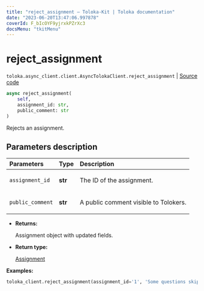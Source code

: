 ```yaml
---
title: "reject_assignment — Toloka-Kit | Toloka documentation"
date: "2023-06-20T13:47:06.997878"
coverId: F_bIcOYF9yjrxkPZrXc3
docsMenu: "tkitMenu"
---
```


# reject_assignment

`toloka.async_client.client.AsyncTolokaClient.reject_assignment` | [Source code](https://github.com/Toloka/toloka-kit/blob/v1.2.0/src/async_client/client.py#L0)

```python
async reject_assignment(
    self,
    assignment_id: str,
    public_comment: str
)
```

Rejects an assignment.

## Parameters description

| Parameters | Type | Description |
| :----------| :----| :-----------|
`assignment_id`|**str**|<p>The ID of the assignment.</p>
`public_comment`|**str**|<p>A public comment visible to Tolokers.</p>

* **Returns:**

  Assignment object with updated fields.

* **Return type:**

  [Assignment](/docs/toloka-kit/reference/toloka.client.assignment.Assignment)

**Examples:**

```python
toloka_client.reject_assignment(assignment_id='1', 'Some questions skipped')
```